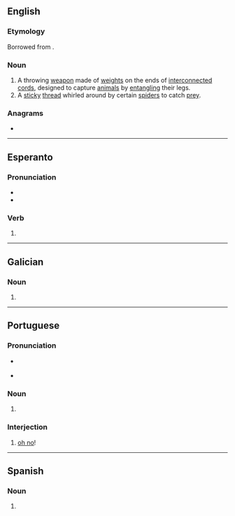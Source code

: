==English==
{{wikipedia}}

===Etymology===
Borrowed from {{bor|en|es|bolas}}.

===Noun===
{{en-noun|es|bolas}}

# A throwing [[weapon]] made of [[weight]]s on the ends of [[interconnected]] [[cord]]s, designed to capture [[animal]]s by [[entangle|entangling]] their legs.
# A [[sticky]] [[thread]] whirled around by certain [[spider]]s to catch [[prey]].

===Anagrams===
* {{anagrams|en|a=ablos|Albos|Boals|Sabol|albos|bolsa|bosal}}

----

==Esperanto==

===Pronunciation===
* {{IPA|eo|/ˈbolas/}}
* {{audio|eo|LL-Q143 (epo)-Lepticed7-bolas.wav|Audio}}

===Verb===
{{eo-head}}

# {{eo-form of|bol|as}}

----

==Galician==

===Noun===
{{head|gl|noun form}}

# {{plural of|gl|bola}}

----

==Portuguese==

===Pronunciation===
* {{a|PT}} {{IPA|pt|/ˈbɔ.lɐʃ/}}
* {{a|BR}} {{IPA|pt|/ˈbɔ.las/}}

===Noun===
{{head|pt|noun form|g=f}}

# {{pt-noun form of|bola|onlyf|pl}}

===Interjection===
{{pt-interj}}

# [[oh no]]! {{gloss|expresses frustration or irritation}}

----

==Spanish==

===Noun===
{{head|es|noun form|g=f-p}}

# {{plural of|es|bola}}